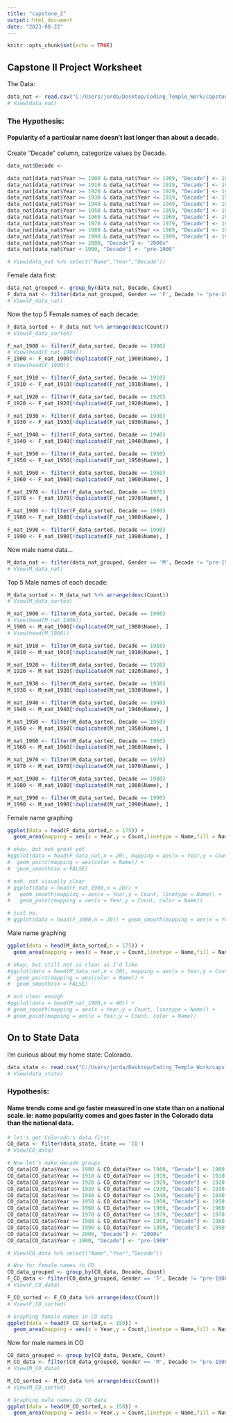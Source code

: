 ---
title: "capstone_2"
output: html_document
date: "2023-08-22"
---

```{r setup, include=FALSE}
knitr::opts_chunk$set(echo = TRUE)
```

## Capstone II Project Worksheet

The Data:

```{r}
data_nat <- read.csv("C:/Users/jorda/Desktop/Coding_Temple_Work/capstone_2/data/NationalNames.csv")
# View(data_nat)
```

### The Hypothesis:

#### Popularity of a particular name doesn't last longer than about a decade.

Create "Decade" column, categorize values by Decade.

```{r}
data_nat$Decade <- 

data_nat[data_nat$Year >= 1900 & data_nat$Year <= 1909, "Decade"] <- 1900
data_nat[data_nat$Year >= 1910 & data_nat$Year <= 1919, "Decade"] <- 1910
data_nat[data_nat$Year >= 1920 & data_nat$Year <= 1929, "Decade"] <- 1920
data_nat[data_nat$Year >= 1930 & data_nat$Year <= 1939, "Decade"] <- 1930
data_nat[data_nat$Year >= 1940 & data_nat$Year <= 1949, "Decade"] <- 1940
data_nat[data_nat$Year >= 1950 & data_nat$Year <= 1959, "Decade"] <- 1950
data_nat[data_nat$Year >= 1960 & data_nat$Year <= 1969, "Decade"] <- 1960
data_nat[data_nat$Year >= 1970 & data_nat$Year <= 1979, "Decade"] <- 1970
data_nat[data_nat$Year >= 1980 & data_nat$Year <= 1989, "Decade"] <- 1980
data_nat[data_nat$Year >= 1990 & data_nat$Year <= 1999, "Decade"] <- 1990
data_nat[data_nat$Year >= 2000, "Decade"] <- "2000s"
data_nat[data_nat$Year < 1900, "Decade"] <- "pre-1900"

# View(data_nat %>% select("Name","Year","Decade"))
```

Female data first:

```{r}
data_nat_grouped <- group_by(data_nat, Decade, Count)
F_data_nat <- filter(data_nat_grouped, Gender == 'F', Decade != "pre-1900" & Decade != "2000s")
# View(F_data_nat)
```

Now the top 5 Female names of each decade:

```{r}
F_data_sorted <- F_data_nat %>% arrange(desc(Count))
# View(F_data_sorted)

F_nat_1900 <- filter(F_data_sorted, Decade == 1900)
# View(head(F_nat_1900))
F_1900 <- F_nat_1900[!duplicated(F_nat_1900$Name), ]
# View(head(F_1900))

F_nat_1910 <- filter(F_data_sorted, Decade == 1910)
F_1910 <- F_nat_1910[!duplicated(F_nat_1910$Name), ]

F_nat_1920 <- filter(F_data_sorted, Decade == 1920)
F_1920 <- F_nat_1920[!duplicated(F_nat_1920$Name), ]

F_nat_1930 <- filter(F_data_sorted, Decade == 1930)
F_1930 <- F_nat_1930[!duplicated(F_nat_1930$Name), ]

F_nat_1940 <- filter(F_data_sorted, Decade == 1940)
F_1940 <- F_nat_1940[!duplicated(F_nat_1940$Name), ]

F_nat_1950 <- filter(F_data_sorted, Decade == 1950)
F_1950 <- F_nat_1950[!duplicated(F_nat_1950$Name), ]

F_nat_1960 <- filter(F_data_sorted, Decade == 1960)
F_1960 <- F_nat_1960[!duplicated(F_nat_1960$Name), ]

F_nat_1970 <- filter(F_data_sorted, Decade == 1970)
F_1970 <- F_nat_1970[!duplicated(F_nat_1970$Name), ]

F_nat_1980 <- filter(F_data_sorted, Decade == 1980)
F_1980 <- F_nat_1980[!duplicated(F_nat_1980$Name), ]

F_nat_1990 <- filter(F_data_sorted, Decade == 1990)
F_1990 <- F_nat_1990[!duplicated(F_nat_1990$Name), ]

```

Now male name data...

```{r}
M_data_nat <- filter(data_nat_grouped, Gender == 'M', Decade != "pre-1900" & Decade != "2000s")
# View(M_data_nat)
```

Top 5 Male names of each decade:

```{r}
M_data_sorted <- M_data_nat %>% arrange(desc(Count))
# View(M_data_sorted)

M_nat_1900 <- filter(M_data_sorted, Decade == 1900)
# View(head(M_nat_1900))
M_1900 <- M_nat_1900[!duplicated(M_nat_1900$Name), ]
# View(head(M_1900))

M_nat_1910 <- filter(M_data_sorted, Decade == 1910)
M_1910 <- M_nat_1910[!duplicated(M_nat_1910$Name), ]

M_nat_1920 <- filter(M_data_sorted, Decade == 1920)
M_1920 <- M_nat_1920[!duplicated(M_nat_1920$Name), ]

M_nat_1930 <- filter(M_data_sorted, Decade == 1930)
M_1930 <- M_nat_1930[!duplicated(M_nat_1930$Name), ]

M_nat_1940 <- filter(M_data_sorted, Decade == 1940)
M_1940 <- M_nat_1940[!duplicated(M_nat_1940$Name), ]

M_nat_1950 <- filter(M_data_sorted, Decade == 1950)
M_1950 <- M_nat_1950[!duplicated(M_nat_1950$Name), ]

M_nat_1960 <- filter(M_data_sorted, Decade == 1960)
M_1960 <- M_nat_1960[!duplicated(M_nat_1960$Name), ]

M_nat_1970 <- filter(M_data_sorted, Decade == 1970)
M_1970 <- M_nat_1970[!duplicated(M_nat_1970$Name), ]

M_nat_1980 <- filter(M_data_sorted, Decade == 1980)
M_1980 <- M_nat_1980[!duplicated(M_nat_1980$Name), ]

M_nat_1990 <- filter(M_data_sorted, Decade == 1990)
M_1990 <- M_nat_1990[!duplicated(M_nat_1990$Name), ]

```

Female name graphing

```{r}
ggplot(data = head(F_data_sorted,n = 175)) +
  geom_area(mapping = aes(x = Year,y = Count,linetype = Name,fill = Name))

# okay, but not great yet
#ggplot(data = head(F_data_nat,n = 20), mapping = aes(x = Year,y = Count, group = Decade)) +
#  geom_point(mapping = aes(color = Name)) +
#  geom_smooth(se = FALSE)

# nah, not visually clear
# ggplot(data = head(F_nat_1900,n = 20)) +
#   geom_smooth(mapping = aes(x = Year,y = Count, linetype = Name)) +
#   geom_point(mapping = aes(x = Year,y = Count, color = Name))

# just no.
# ggplot(data = head(F_1900,n = 20)) + geom_smooth(mapping = aes(x = Year,y = Count, color = Name))
```

Male name graphing

```{r}
ggplot(data = head(M_data_sorted,n = 175)) +
  geom_area(mapping = aes(x = Year,y = Count,linetype = Name,fill = Name))

# okay, but still not as clear as I'd like
#ggplot(data = head(M_data_nat,n = 20), mapping = aes(x = Year,y = Count, group = Decade)) +
#  geom_point(mapping = aes(color = Name)) +
#  geom_smooth(se = FALSE)

# not clear enough
#ggplot(data = head(M_nat_1900,n = 40)) +
# geom_smooth(mapping = aes(x = Year,y = Count, linetype = Name)) +
# geom_point(mapping = aes(x = Year,y = Count, color = Name))
```

## On to State Data

I'm curious about my home state: Colorado.

```{r}
data_state <- read.csv("C:/Users/jorda/Desktop/Coding_Temple_Work/capstone_2/data/StateNames.csv")
# View(data_state)
```

### Hypothesis:

#### Name trends come and go faster measured in one state than on a national scale. ie: name popularity comes and goes faster in the Colorado data than the national data.

```{r}
# let's get Colorado's data first
CO_data <- filter(data_state, State == 'CO')
# View(CO_data)
```

```{r}
# Now let's make decade groups
CO_data[CO_data$Year >= 1900 & CO_data$Year <= 1909, "Decade"] <- 1900
CO_data[CO_data$Year >= 1910 & CO_data$Year <= 1919, "Decade"] <- 1910
CO_data[CO_data$Year >= 1920 & CO_data$Year <= 1929, "Decade"] <- 1920
CO_data[CO_data$Year >= 1930 & CO_data$Year <= 1939, "Decade"] <- 1930
CO_data[CO_data$Year >= 1940 & CO_data$Year <= 1949, "Decade"] <- 1940
CO_data[CO_data$Year >= 1950 & CO_data$Year <= 1959, "Decade"] <- 1950
CO_data[CO_data$Year >= 1960 & CO_data$Year <= 1969, "Decade"] <- 1960
CO_data[CO_data$Year >= 1970 & CO_data$Year <= 1979, "Decade"] <- 1970
CO_data[CO_data$Year >= 1980 & CO_data$Year <= 1989, "Decade"] <- 1980
CO_data[CO_data$Year >= 1990 & CO_data$Year <= 1999, "Decade"] <- 1990
CO_data[CO_data$Year >= 2000, "Decade"] <- "2000s"
CO_data[CO_data$Year < 1900, "Decade"] <- "pre-1900"

# View(CO_data %>% select("Name","Year","Decade"))
```

```{r}
# Now for female names in CO
CO_data_grouped <- group_by(CO_data, Decade, Count)
F_CO_data <- filter(CO_data_grouped, Gender == 'F', Decade != "pre-1900" & Decade != "2000s")
# View(F_CO_data)

F_CO_sorted <- F_CO_data %>% arrange(desc(Count))
# View(F_CO_sorted)
```

```{r}
# Graphing female names in CO data
ggplot(data = head(F_CO_sorted,n = 150)) +
  geom_area(mapping = aes(x = Year,y = Count,linetype = Name,fill = Name))
```

Now for male names in CO

```{r}
CO_data_grouped <- group_by(CO_data, Decade, Count)
M_CO_data <- filter(CO_data_grouped, Gender == 'M', Decade != "pre-1900" & Decade != "2000s")
# View(M_CO_data)

M_CO_sorted <- M_CO_data %>% arrange(desc(Count))
# View(M_CO_sorted)
```

```{r}
# Graphing male names in CO data
ggplot(data = head(M_CO_sorted,n = 150)) +
  geom_area(mapping = aes(x = Year,y = Count,linetype = Name,fill = Name))
```
